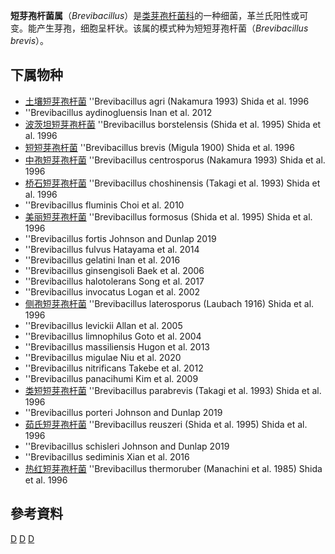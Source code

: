 {{Automatic taxobox
| taxon = Brevibacillus
| authority = Shida et al., 1996
| type_species = ''Brevibacillus brevis''
| type_species_authority = (Migula, 1900) Shida et al., 1996
}}
'''短芽孢杆菌属'''（''Brevibacillus''）是[[类芽孢杆菌科|类芽孢杆菌科]]的一种细菌，革兰氏阳性或可变。能产生芽孢，细胞呈杆状。该属的模式种为短短芽孢杆菌（''Brevibacillus brevis''）。

==下属物种==
* [[土壤短芽孢杆菌|土壤短芽孢杆菌]] ''Brevibacillus agri (Nakamura 1993) Shida et al. 1996
* ''Brevibacillus aydinogluensis Inan et al. 2012
* [[波茨坦短芽孢杆菌|波茨坦短芽孢杆菌]] ''Brevibacillus borstelensis (Shida et al. 1995) Shida et al. 1996
* [[短短芽孢杆菌|短短芽孢杆菌]] ''Brevibacillus brevis (Migula 1900) Shida et al. 1996
* [[中孢短芽孢杆菌|中孢短芽孢杆菌]] ''Brevibacillus centrosporus (Nakamura 1993) Shida et al. 1996
* [[桥石短芽孢杆菌|桥石短芽孢杆菌]] ''Brevibacillus choshinensis (Takagi et al. 1993) Shida et al. 1996
* ''Brevibacillus fluminis Choi et al. 2010
* [[美丽短芽孢杆菌|美丽短芽孢杆菌]] ''Brevibacillus formosus (Shida et al. 1995) Shida et al. 1996
* ''Brevibacillus fortis Johnson and Dunlap 2019
* ''Brevibacillus fulvus Hatayama et al. 2014
* ''Brevibacillus gelatini Inan et al. 2016
* ''Brevibacillus ginsengisoli Baek et al. 2006
* ''Brevibacillus halotolerans Song et al. 2017
* ''Brevibacillus invocatus Logan et al. 2002
* [[侧孢短芽孢杆菌|侧孢短芽孢杆菌]] ''Brevibacillus laterosporus (Laubach 1916) Shida et al. 1996
* ''Brevibacillus levickii Allan et al. 2005
* ''Brevibacillus limnophilus Goto et al. 2004
* ''Brevibacillus massiliensis Hugon et al. 2013
* ''Brevibacillus migulae Niu et al. 2020
* ''Brevibacillus nitrificans Takebe et al. 2012
* ''Brevibacillus panacihumi Kim et al. 2009
* [[类短短芽孢杆菌|类短短芽孢杆菌]] ''Brevibacillus parabrevis (Takagi et al. 1993) Shida et al. 1996
* ''Brevibacillus porteri Johnson and Dunlap 2019
* [[茹氏短芽孢杆菌|茹氏短芽孢杆菌]] ''Brevibacillus reuszeri (Shida et al. 1995) Shida et al. 1996
* ''Brevibacillus schisleri Johnson and Dunlap 2019
* ''Brevibacillus sediminis Xian et al. 2016
* [[热红短芽孢杆菌|热红短芽孢杆菌]] ''Brevibacillus thermoruber (Manachini et al. 1985) Shida et al. 1996

==參考資料==
{{Reflist}}

{{Taxonbar}}
[[Category:1996年描述的分类群|D]]
[[Category:革兰氏阳性菌|D]]
[[Category:类芽孢杆菌科|D]]